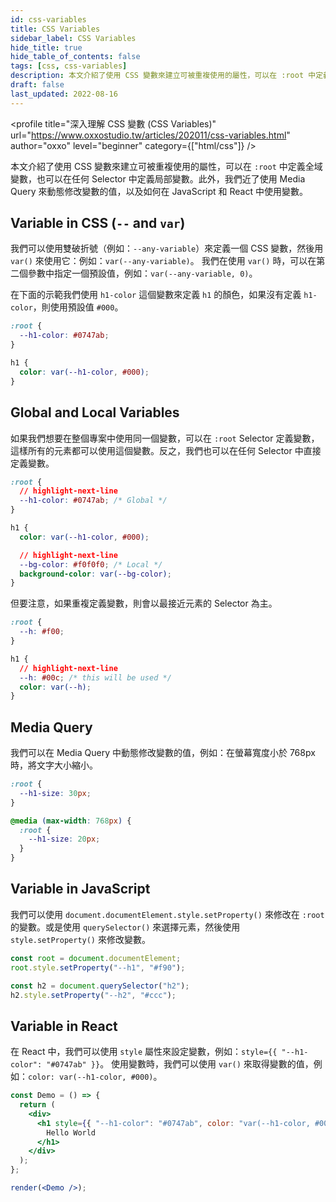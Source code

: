 ```yaml
---
id: css-variables
title: CSS Variables
sidebar_label: CSS Variables
hide_title: true
hide_table_of_contents: false
tags: [css, css-variables]
description: 本文介紹了使用 CSS 變數來建立可被重複使用的屬性，可以在 :root 中定義全域變數，也可以在任何 Selector 中定義局部變數。此外，我們近了使用 Media Query 來動態修改變數的值，以及如何在 JavaScript 和 React 中使用變數。
draft: false
last_updated: 2022-08-16
---
```


<profile
  title="深入理解 CSS 變數 (CSS Variables)"
  url="https://www.oxxostudio.tw/articles/202011/css-variables.html"
  author="oxxo"
  level="beginner"
  category={["html/css"]}
/>

本文介紹了使用 CSS 變數來建立可被重複使用的屬性，可以在 `:root` 中定義全域變數，也可以在任何 Selector 中定義局部變數。此外，我們近了使用 Media Query 來動態修改變數的值，以及如何在 JavaScript 和 React 中使用變數。

## Variable in CSS (`--` and `var`)

我們可以使用<highlight>雙破折號（例如：`--any-variable`）來定義一個 CSS 變數，然後用 `var()` 來使用它：例如：`var(--any-variable)`。</highlight> 我們在使用 `var()` 時，可以在第二個參數中指定一個預設值，例如：`var(--any-variable, 0)`。

在下面的示範我們使用 `h1-color` 這個變數來定義 `h1` 的顏色，如果沒有定義 `h1-color`，則使用預設值 `#000`。

```css
:root {
  --h1-color: #0747ab;
}

h1 {
  color: var(--h1-color, #000);
}
```

## Global and Local Variables

如果我們想要在整個專案中使用同一個變數，可以在 `:root` Selector 定義變數，這樣所有的元素都可以使用這個變數。反之，我們也可以在任何 Selector 中直接定義變數。

```css
:root {
  // highlight-next-line
  --h1-color: #0747ab; /* Global */
}

h1 {
  color: var(--h1-color, #000);

  // highlight-next-line
  --bg-color: #f0f0f0; /* Local */
  background-color: var(--bg-color);
}
```

但要注意，如果重複定義變數，則會以最接近元素的 Selector 為主。

```css
:root {
  --h: #f00;
}

h1 {
  // highlight-next-line
  --h: #00c; /* this will be used */
  color: var(--h);
}
```

## Media Query

我們可以在 Media Query 中動態修改變數的值，例如：在螢幕寬度小於 768px 時，將文字大小縮小。

```css
:root {
  --h1-size: 30px;
}

@media (max-width: 768px) {
  :root {
    --h1-size: 20px;
  }
}
```

## Variable in JavaScript

我們可以使用 `document.documentElement.style.setProperty()` 來修改在 `:root` 的變數。或是使用 `querySelector()` 來選擇元素，然後使用 `style.setProperty()` 來修改變數。

```js
const root = document.documentElement;
root.style.setProperty("--h1", "#f90");

const h2 = document.querySelector("h2");
h2.style.setProperty("--h2", "#ccc");
```

## Variable in React

在 React 中，我們可以使用 `style` 屬性來設定變數，例如：`style={{ "--h1-color": "#0747ab" }}`。 使用變數時，我們可以使用 `var()` 來取得變數的值，例如：`color: var(--h1-color, #000)`。

```jsx live noInline
const Demo = () => {
  return (
    <div>
      <h1 style={{ "--h1-color": "#0747ab", color: "var(--h1-color, #000)" }}>
        Hello World
      </h1>
    </div>
  );
};

render(<Demo />);
```
